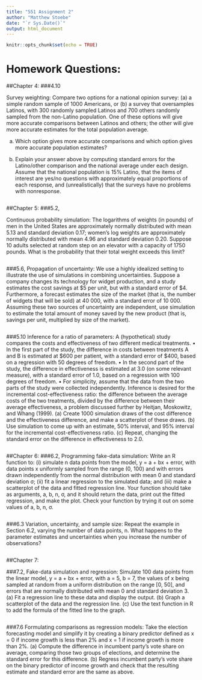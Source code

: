 ```yaml
---
title: "551 Assignment 2"
author: "Matthew Stoebe"
date: "`r Sys.Date()`"
output: html_document
---
```


```r
knitr::opts_chunk$set(echo = TRUE)
```

# Homework Questions:

##Chapter 4: 
###4.10

Survey weighting: Compare two options for a national opinion survey: (a) a simple random
sample of 1000 Americans, or (b) a survey that oversamples Latinos, with 300 randomly sampled
Latinos and 700 others randomly sampled from the non-Latino population. One of these options
will give more accurate comparisons between Latinos and others; the other will give more
accurate estimates for the total population average.

(a) Which option gives more accurate comparisons and which option gives more accurate
population estimates?

(b) Explain your answer above by computing standard errors for the Latino/other comparison and
the national average under each design. Assume that the national population is 15% Latino,
that the items of interest are yes/no questions with approximately equal proportions of each
response, and (unrealistically) that the surveys have no problems with nonresponse.
```r

```

##Chapter 5: 
###5.2, 

Continuous probability simulation: The logarithms of weights (in pounds) of men in the United
States are approximately normally distributed with mean 5.13 and standard deviation 0.17;
women’s log weights are approximately normally distributed with mean 4.96 and standard
deviation 0.20. Suppose 10 adults selected at random step on an elevator with a capacity of 1750
pounds. What is the probability that their total weight exceeds this limit?


```r

```

###5.6, 
Propagation of uncertainty: We use a highly idealized setting to illustrate the use of simulations
in combining uncertainties. Suppose a company changes its technology for widget production,
and a study estimates the cost savings at $5 per unit, but with a standard error of $4. Furthermore,
a forecast estimates the size of the market (that is, the number of widgets that will be sold)
at 40 000, with a standard error of 10 000. Assuming these two sources of uncertainty are
independent, use simulation to estimate the total amount of money saved by the new product
(that is, savings per unit, multiplied by size of the market).

```r

```

###5.10
Inference for a ratio of parameters: A (hypothetical) study compares the costs and effectiveness
of two different medical treatments.
• In the first part of the study, the difference in costs between treatments A and B is estimated
at $600 per patient, with a standard error of $400, based on a regression with 50 degrees of
freedom.
• In the second part of the study, the difference in effectiveness is estimated at 3.0 (on some
relevant measure), with a standard error of 1.0, based on a regression with 100 degrees of
freedom.
• For simplicity, assume that the data from the two parts of the study were collected independently.
Inference is desired for the incremental cost-effectiveness ratio: the difference between the
average costs of the two treatments, divided by the difference between their average effectiveness,
a problem discussed further by Heitjan, Moskowitz, and Whang (1999).
(a) Create 1000 simulation draws of the cost difference and the effectiveness difference, and make
a scatterplot of these draws.
(b) Use simulation to come up with an estimate, 50% interval, and 95% interval for the incremental
cost-effectiveness ratio.
(c) Repeat, changing the standard error on the difference in effectiveness to 2.0.
```r

```

##Chapter 6: 
###6.2, 
Programming fake-data simulation: Write an R function to: (i) simulate n data points from
the model, y = a + bx + error, with data points x uniformly sampled from the range (0, 100)
and with errors drawn independently from the normal distribution with mean 0 and standard
deviation σ; (ii) fit a linear regression to the simulated data; and (iii) make a scatterplot of the
data and fitted regression line. Your function should take as arguments, a, b, n, σ, and it should
return the data, print out the fitted regression, and make the plot. Check your function by trying
it out on some values of a, b, n, σ.

```r

```

###6.3
Variation, uncertainty, and sample size: Repeat the example in Section 6.2, varying the number
of data points, n. What happens to the parameter estimates and uncertainties when you increase
the number of observations?
```r

```

##Chapter 7: 

###7.2,
Fake-data simulation and regression: Simulate 100 data points from the linear model, y =
a + bx + error, with a = 5, b = 7, the values of x being sampled at random from a uniform
distribution on the range [0, 50], and errors that are normally distributed with mean 0 and standard
deviation 3.
(a) Fit a regression line to these data and display the output.
(b) Graph a scatterplot of the data and the regression line.
(c) Use the text function in R to add the formula of the fitted line to the graph.
```r

```

###7.6
Formulating comparisons as regression models: Take the election forecasting model and simplify
it by creating a binary predictor defined as x = 0 if income growth is less than 2% and x = 1 if
income growth is more than 2%.
(a) Compute the difference in incumbent party’s vote share on average, comparing those two
groups of elections, and determine the standard error for this difference.
(b) Regress incumbent party’s vote share on the binary predictor of income growth and check
that the resulting estimate and standard error are the same as above.

```r

```
